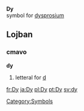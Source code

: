 '''Dy'''<br>{{chemistry}} symbol for [[dysprosium]]
[[Category:Symbols]]
==Lojban==
===cmavo===
'''dy'''

#letteral for [[d]]

[[fr:Dy]]
[[ja:Dy]]
[[pl:Dy]]
[[pt:Dy]]
[[sv:dy]]